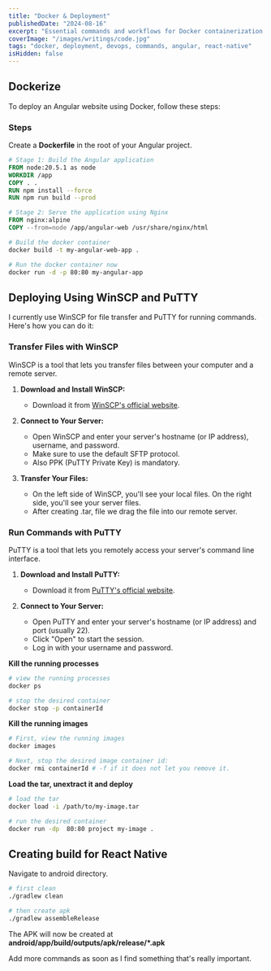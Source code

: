 ```yaml
---
title: "Docker & Deployment"
publishedDate: "2024-08-16"
excerpt: "Essential commands and workflows for Docker containerization and deployment processes."
coverImage: "/images/writings/code.jpg"
tags: "docker, deployment, devops, commands, angular, react-native"
isHidden: false
---
```


## Dockerize

To deploy an Angular website using Docker, follow these steps:

### Steps

Create a **Dockerfile** in the root of your Angular project.

```dockerfile
# Stage 1: Build the Angular application
FROM node:20.5.1 as node
WORKDIR /app
COPY . .
RUN npm install --force
RUN npm run build --prod

# Stage 2: Serve the application using Nginx
FROM nginx:alpine
COPY --from=node /app/angular-web /usr/share/nginx/html
```

```bash
# Build the docker container
docker build -t my-angular-web-app .
```

```bash
# Run the docker container now
docker run -d -p 80:80 my-angular-app
```

## Deploying Using WinSCP and PuTTY

I currently use WinSCP for file transfer and PuTTY for running commands. Here's how you can do it:

### Transfer Files with WinSCP

WinSCP is a tool that lets you transfer files between your computer and a remote server.

1. **Download and Install WinSCP:**

   - Download it from [WinSCP's official website](https://winscp.net).

2. **Connect to Your Server:**

   - Open WinSCP and enter your server's hostname (or IP address), username, and password.
   - Make sure to use the default SFTP protocol.
   - Also PPK (PuTTY Private Key) is mandatory.

3. **Transfer Your Files:**
   - On the left side of WinSCP, you'll see your local files. On the right side, you'll see your server files.
   - After creating .tar, file we drag the file into our remote server.

### Run Commands with PuTTY

PuTTY is a tool that lets you remotely access your server's command line interface.

1. **Download and Install PuTTY:**

   - Download it from [PuTTY's official website](https://www.putty.org).

2. **Connect to Your Server:**

   - Open PuTTY and enter your server's hostname (or IP address) and port (usually 22).
   - Click "Open" to start the session.
   - Log in with your username and password.

**Kill the running processes**

   ```bash
   # view the running processes
   docker ps
   ```

   ```bash
   # stop the desired container
   docker stop -p containerId
   ```

**Kill the running images**

   ```bash
   # First, view the running images
   docker images
   ```

   ```bash
   # Next, stop the desired image container id:
   docker rmi containerId # -f if it does not let you remove it.
   ```

**Load the tar, unextract it and deploy**
   ```bash
   # load the tar
   docker load -i /path/to/my-image.tar
   ```
   ```bash
   # run the desired container
   docker run -dp  80:80 project my-image .
   ```

## Creating build for React Native

Navigate to android directory.

```bash
# first clean
./gradlew clean
```

```bash
# then create apk
./gradlew assembleRelease
```

The APK will now be created at **android/app/build/outputs/apk/release/*.apk**

Add more commands as soon as I find something that's really important.
